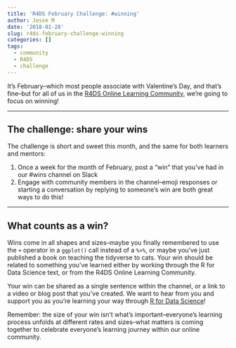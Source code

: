 ```yaml
---
title: 'R4DS February Challenge: #winning'
author: Jesse M
date: '2018-01-28'
slug: r4ds-february-challenge-winning
categories: []
tags:
  - community
  - R4DS
  - challenge
---
```


It’s February--which most people associate with Valentine’s Day, and that’s fine--but for all of us in the [R4DS Online Learning Community](https://www.jessemaegan.com/post/r4ds-the-next-iteration/), we’re going to focus on winning!  

*** 

## The challenge: share your wins
The challenge is short and sweet this month, and the same for both learners and mentors:  

1. Once a week for the month of February, post a “win” that you’ve had in our #wins channel on Slack
2. Engage with community members in the channel--emoji responses or starting a conversation by replying to someone’s win are both great ways to do this!  

*** 

## What counts as a win?

Wins come in all shapes and sizes--maybe you finally remembered to use the `+` operator in a `ggplot()` call instead of a `%>%`, or maybe you’ve just published a book on teaching the tidyverse to cats. Your win should be related to something you’ve learned either by working through the R for Data Science text, or from the R4DS Online Learning Community.  

Your win can be shared as a single sentence within the channel, or a link to a video or blog post that you’ve created. We want to hear from you and support you as you’re learning your way through [R for Data Science](http://r4ds.had.co.nz/)!    

Remember: the size of your win isn’t what’s important--everyone’s learning process unfolds at different rates and sizes--what matters is coming together to celebrate everyone’s learning journey within our online community.